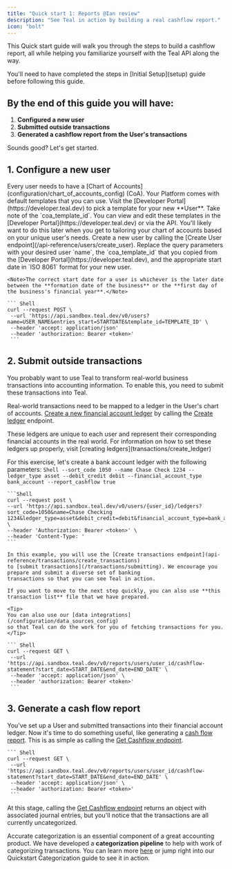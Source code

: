 ```yaml
---
title: "Quick start 1: Reports @Ian review"
description: "See Teal in action by building a real cashflow report."
icon: "bolt"
---
```


This Quick start guide will walk you through the steps to build a cashflow report, all while helping you familiarize
yourself with the Teal API along the way. 

<Note>
  You'll need to have completed the steps in [Initial Setup](setup) 
  guide before following this guide.
</Note>

## By the end of this guide you will have:

1. **Configured a new user**
2. **Submitted outside transactions**
4. **Generated a cashflow report from the User's transactions**

Sounds good? Let's get started.

## 1. Configure a new user
<AccordionGroup>
  <Accordion icon="circle-1" title="Pick a Chart of Accounts">
Every user needs to have a [Chart of Accounts](configuration/chart_of_accounts_config) (CoA). Your Platform 
comes with default templates that you can use. Visit the [Developer Portal](https://developer.teal.dev) to pick
a template for your new **User**. Take note of the `coa_template_id`.

<Tip>
You can view and edit these templates in the [Developer Portal](https://developer.teal.dev) 
or via the API. You'll likely want to do this later when you get to tailoring your chart
of accounts based on your unique user's needs. 
</Tip>
  </Accordion>
  <Accordion
    icon="circle-2"
    title="Create a User"
  >
    Create a new user by calling the [Create User endpoint](/api-reference/users/create_user). Replace the query
    parameters with your desired user `name`, the `coa_template_id` that you
    copied from the [Developer Portal](https://developer.teal.dev), and the appropriate start date in `ISO 8061` format for your
    new user.
    
    <Note>The correct start date for a user is whichever is the later date between the **formation date of the business** or the **first day of the business's financial year**.</Note>

    ``` Shell
    curl --request POST \
     --url 'https://api.sandbox.teal.dev/v0/users?name=USER_NAME&entries_start=STARTDATE&template_id=TEMPLATE_ID' \
     --header 'accept: application/json'
     --header 'authorization: Bearer <token>'
     ```

  </Accordion>
</AccordionGroup>

## 2. Submit outside transactions

You probably want to use Teal to transform real-world business transactions into accounting information. To enable this,
you need to submit these transactions into Teal.


<AccordionGroup>
   <Accordion
    icon="circle-1"
    title="Create a financial account ledger"
  >
   
   Real-world transactions need to be mapped to a ledger in the User's chart of accounts. 
   [Create a new financial account ledger](transactions/create_ledger) by calling the [Create ledger](api-reference/ledgers/create_ledger)
   endpoint.

   <Tip>
   These ledgers are unique to each user and represent their corresponding financial accounts in the real world. For information
   on how to set these ledgers up properly, visit [creating ledgers](transactions/create_ledger)
   </Tip> 

   For this exercise, let's create a bank account ledger with the following parameters:
    ```Shell
      --sort_code 1050
      --name Chase Check 1234
      --ledger_type asset
      --debit_credit debit
      --financial_account_type bank_account
      --report_cashflow true
    ```

    ```Shell
    curl --request post \
    --url 'https://api.sandbox.teal.dev/v0/users/{user_id}/ledgers?sort_code=1050&name=Chase Checking 1234&ledger_type=asset&debit_credit=debit&financial_account_type=bank_account&report_cashflow=true' \
    --header 'Authorization: Bearer <token>' \
    --header 'Content-Type: '
    ```

  </Accordion>
  <Accordion icon="circle-2" title="Submit transactions">

    In this example, you will use the [Create transactions endpoint](api-reference/transactions/create_transactions) 
    to [submit transactions](/transactions/submitting). We encourage you prepare and submit a diverse set of banking 
    transactions so that you can see Teal in action. 
    
    If you want to move to the next step quickly, you can also use **this transaction list** file that we have prepared.

    <Tip>
    You can also use our [data integrations](/configuration/data_sources_config) 
    so that Teal can do the work for you of fetching transactions for you.
    </Tip>

    ``` Shell
    curl --request GET \
     --url 'https://api.sandbox.teal.dev/v0/reports/users/user_id/cashflow-statement?start_date=START_DATE&end_date=END_DATE' \
     --header 'accept: application/json' \
     --header 'authorization: Bearer <token>'
     ```

  </Accordion>
</AccordionGroup>

## 3. Generate a cash flow report

You've set up a User and submitted transactions into their financial account ledger. Now it's time to do something useful, like generating a [cash flow report](/reports/cashflow). 
This is as simple as calling the [Get Cashflow endpoint](/api-reference/reports/get_cashflow_statement).

    ``` Shell
    curl --request GET \
     --url 'https://api.sandbox.teal.dev/v0/reports/users/user_id/cashflow-statement?start_date=START_DATE&end_date=END_DATE' \
     --header 'accept: application/json' \
     --header 'authorization: Bearer <token>'
     ```

At this stage, calling the [Get Cashflow endpoint](/api-reference/reports/get_cashflow_statement) returns 
an object with associated journal entries, but you'll notice that the transactions are all currently uncategorized. 

Accurate categorization is an essential component of a great accounting product. We have developed a **categorization pipeline** 
to help with work of categorizing transactions. You can learn more [here](/configuration/categorization_config)
or jump right into our Quickstart Categorization guide to see it in action.
